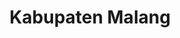 ---
title: Kabupaten Malang
image: ""
category: Kabupaten
description: "
Bersama dengan Kota Batu dan Kota Malang, Kabupaten Malang merupakan bagian dari kesatuan
wilayah yang dikenal dengan Malang Raya.
"
---